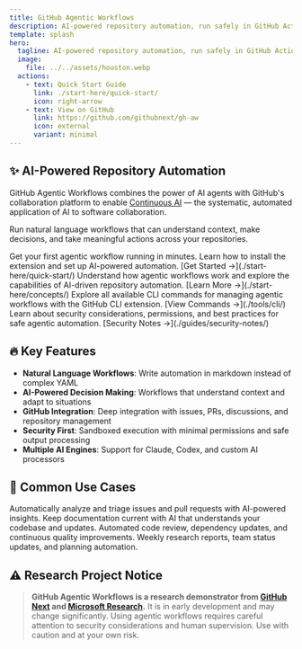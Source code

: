 ```yaml
---
title: GitHub Agentic Workflows
description: AI-powered repository automation, run safely in GitHub Actions
template: splash
hero:
  tagline: AI-powered repository automation, run safely in GitHub Actions
  image:
    file: ../../assets/houston.webp
  actions:
    - text: Quick Start Guide
      link: ./start-here/quick-start/
      icon: right-arrow
    - text: View on GitHub
      link: https://github.com/githubnext/gh-aw
      icon: external
      variant: minimal
---
```



## ✨ AI-Powered Repository Automation

GitHub Agentic Workflows combines the power of AI agents with GitHub's collaboration platform to enable [Continuous AI](https://githubnext.com/projects/continuous-ai) — the systematic, automated application of AI to software collaboration.

Run natural language workflows that can understand context, make decisions, and take meaningful actions across your repositories.

<CardGrid stagger>
	<Card title="🚀 Quick Start" icon="rocket">
		Get your first agentic workflow running in minutes. Learn how to install the extension and set up AI-powered automation.
		[Get Started →](./start-here/quick-start/)
	</Card>
	<Card title="📖 Learn Concepts" icon="open-book">
		Understand how agentic workflows work and explore the capabilities of AI-driven repository automation.
		[Learn More →](./start-here/concepts/)
	</Card>
	<Card title="🔧 Browse Commands" icon="setting">
		Explore all available CLI commands for managing agentic workflows with the GitHub CLI extension.
		[View Commands →](./tools/cli/)
	</Card>
	<Card title="🔒 Security Guide" icon="lock">
		Learn about security considerations, permissions, and best practices for safe agentic automation.
		[Security Notes →](./guides/security-notes/)
	</Card>
</CardGrid>

## 🔥 Key Features

- **Natural Language Workflows**: Write automation in markdown instead of complex YAML
- **AI-Powered Decision Making**: Workflows that understand context and adapt to situations
- **GitHub Integration**: Deep integration with issues, PRs, discussions, and repository management
- **Security First**: Sandboxed execution with minimal permissions and safe output processing
- **Multiple AI Engines**: Support for Claude, Codex, and custom AI processors

## 🎯 Common Use Cases

<CardGrid>
	<Card title="🏷️ Intelligent Triage" icon="tag">
		Automatically analyze and triage issues and pull requests with AI-powered insights.
	</Card>
	<Card title="📚 Documentation Automation" icon="document">
		Keep documentation current with AI that understands your codebase and updates.
	</Card>
	<Card title="🔍 Code Quality" icon="magnifier">
		Automated code review, dependency updates, and continuous quality improvements.
	</Card>
	<Card title="📊 Research & Planning" icon="information">
		Weekly research reports, team status updates, and planning automation.
	</Card>
</CardGrid>

## ⚠️ Research Project Notice

> **GitHub Agentic Workflows is a research demonstrator from [GitHub Next](https://githubnext.com/) and [Microsoft Research](https://www.microsoft.com/en-us/research/group/research-software-engineering-rise/).** It is in early development and may change significantly. Using agentic workflows requires careful attention to security considerations and human supervision. Use with caution and at your own risk.
